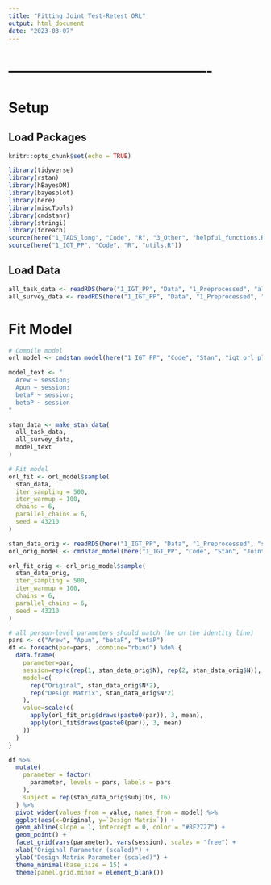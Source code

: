 ```yaml
---
title: "Fitting Joint Test-Retest ORL"
output: html_document
date: "2023-03-07"
---
```




# -------------------------------------------
# Setup
## Load Packages
```r
knitr::opts_chunk$set(echo = TRUE)

library(tidyverse)
library(rstan)
library(hBayesDM)
library(bayesplot)
library(here)
library(miscTools)
library(cmdstanr)
library(stringi)
library(foreach)
source(here("1_TADS_long", "Code", "R", "3_Other", "helpful_functions.R"))
source(here("1_IGT_PP", "Code", "R", "utils.R"))
```

## Load Data
```r
all_task_data <- readRDS(here("1_IGT_PP", "Data", "1_Preprocessed", "all_task_data.rds"))
all_survey_data <- readRDS(here("1_IGT_PP", "Data", "1_Preprocessed", "all_survey_data.rds"))
```

# Fit Model
```r
# Compile model
orl_model <- cmdstan_model(here("1_IGT_PP", "Code", "Stan", "igt_orl_playpass_joint.stan"))

model_text <- "
  Arew ~ session;
  Apun ~ session;
  betaF ~ session;
  betaP ~ session
"

stan_data <- make_stan_data(
  all_task_data, 
  all_survey_data,
  model_text
)

# Fit model
orl_fit <- orl_model$sample(
  stan_data, 
  iter_sampling = 500, 
  iter_warmup = 100, 
  chains = 6, 
  parallel_chains = 6,
  seed = 43210
) 
```

```r
stan_data_orig <- readRDS(here("1_IGT_PP", "Data", "1_Preprocessed", "stan_ready_ORL_IGT.rds"))
orl_orig_model <- cmdstan_model(here("1_IGT_PP", "Code", "Stan", "Joint_ORL_start_noK.stan"))

orl_fit_orig <- orl_orig_model$sample(
  stan_data_orig, 
  iter_sampling = 500, 
  iter_warmup = 100, 
  chains = 6, 
  parallel_chains = 6,
  seed = 43210
) 
```

```r
# all person-level parameters should match (be on the identity line)
pars <- c("Arew", "Apun", "betaF", "betaP")
df <- foreach(par=pars, .combine="rbind") %do% {
  data.frame(
    parameter=par,
    session=rep(c(rep(1, stan_data_orig$N), rep(2, stan_data_orig$N)), 2),
    model=c(
      rep("Original", stan_data_orig$N*2),
      rep("Design Matrix", stan_data_orig$N*2)
    ),
    value=scale(c(
      apply(orl_fit_orig$draws(paste0(par)), 3, mean),
      apply(orl_fit$draws(paste0(par)), 3, mean)
    ))
  )
}

df %>% 
  mutate(
    parameter = factor(
      parameter, levels = pars, labels = pars
    ), 
    subject = rep(stan_data_orig$subjIDs, 16)
  ) %>%
  pivot_wider(values_from = value, names_from = model) %>%
  ggplot(aes(x=Original, y=`Design Matrix`)) +
  geom_abline(slope = 1, intercept = 0, color = "#8F2727") +
  geom_point() +
  facet_grid(vars(parameter), vars(session), scales = "free") +
  xlab("Original Parameter (scaled)") +
  ylab("Design Matrix Parameter (scaled)") +
  theme_minimal(base_size = 15) + 
  theme(panel.grid.minor = element_blank())
```